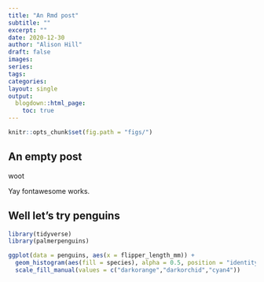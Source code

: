 ```yaml
---
title: "An Rmd post"
subtitle: ""
excerpt: ""
date: 2020-12-30
author: "Alison Hill"
draft: false
images:
series:
tags:
categories:
layout: single
output:
  blogdown::html_page:
    toc: true
---
```


```r
knitr::opts_chunk$set(fig.path = "figs/")
```


## An empty post

<i class="fas fa-mug-hot"></i> woot

Yay fontawesome works.

## Well let's try penguins

```r
library(tidyverse)
library(palmerpenguins)
```

```r
ggplot(data = penguins, aes(x = flipper_length_mm)) +
  geom_histogram(aes(fill = species), alpha = 0.5, position = "identity") +
  scale_fill_manual(values = c("darkorange","darkorchid","cyan4"))
```


